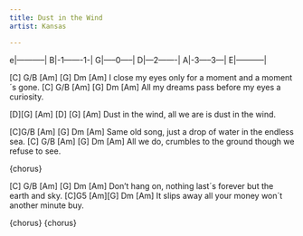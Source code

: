 ```yaml
---
title: Dust in the Wind
artist: Kansas

---
```


:::{.song-tab}
e|-----------|
B|-1-------1-|
G|-----0-----|
D|---2-------|
A|-3-----3---|
E|-----------|
:::


 [C]    G/B [Am]  [G]        Dm           [Am]
I close my eyes only for a moment and a moment´s gone.
[C] G/B  [Am]   [G]            Dm         [Am]
All my dreams pass before my eyes a curiosity.

:::{.song-chorus}
[D][G]      [Am]  [D]          [G]         [Am]
Dust in the wind, all we are is dust in the wind.
:::


[C]G/B [Am]  [G]            Dm             [Am]
Same old song, just a drop of water in the endless sea.
[C] G/B [Am] [G]                Dm               [Am]
All we do, crumbles to the ground though we refuse to see.

{chorus}

[C]    G/B  [Am] [G]               Dm            [Am]
Don't hang on, nothing last´s forever but the earth and sky.
[C]G5     [Am][G]                 Dm        [Am]
It slips away all your money won´t another minute buy.

{chorus}
{chorus}


